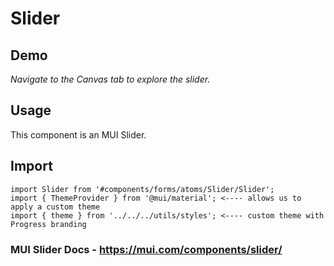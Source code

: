 <!-- README_Slider.mdx -->


# Slider

## Demo

_Navigate to the Canvas tab to explore the slider._

<Story id="components-forms-atoms-slider--slider" />

## Usage

This component is an MUI Slider.

## Import

```
import Slider from '#components/forms/atoms/Slider/Slider';
import { ThemeProvider } from '@mui/material'; <---- allows us to apply a custom theme
import { theme } from '../../../utils/styles'; <---- custom theme with Progress branding
```

### MUI Slider Docs - https://mui.com/components/slider/
